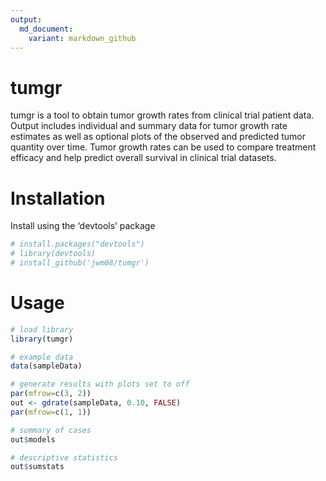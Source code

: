 ```yaml
---
output:
  md_document:
    variant: markdown_github
---
```


<!-- README.md is generated from README.Rmd. Please edit that file -->

<!-- [![Travis-CI Build Status](https://travis-ci.org/jwm08/tumgr.svg?branch=master)](https://travis-ci.org/jwm08/tumgr)-->

<!--[![Travis-CI Build Status](https://magnum.travis-ci.com/jwm08/tumgr.svg?token=x6LbBtgwp3yKZKzcPxxp&branch=master) -->
 
# tumgr
 tumgr is a tool to obtain tumor growth rates from clinical trial patient data. Output includes individual and summary data for tumor growth rate estimates as well as optional plots of the observed and predicted tumor quantity over time.  Tumor growth rates can be used to compare treatment efficacy and help predict overall survival in clinical trial datasets.

# Installation

Install using the 'devtools' package
```r
# install.packages("devtools")  
# library(devtools)  
# install_github('jwm08/tumgr')
```

# Usage
```r

# load library
library(tumgr)

# example data  
data(sampleData)

# generate results with plots set to off
par(mfrow=c(3, 2))
out <- gdrate(sampleData, 0.10, FALSE)
par(mfrow=c(1, 1))

# summary of cases
out$models

# descriptive statistics
out$sumstats
```



